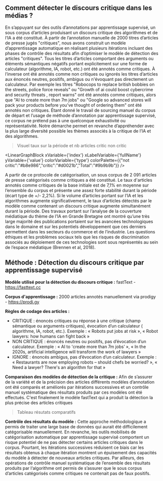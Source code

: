 
## Comment détecter le discours critique dans les médias ? 

En s’appuyant sur des outils d’annotations par apprentissage supervisé, un sous corpus d’articles produisant un discours critique des algorithmes et de l’IA a été constitué. À partir de l’annotation manuelle de 2000 titres d’articles de presse jugés "critiques", nous avons construit un modèle d’apprentissage automatique en réalisant plusieurs itérations incluant des phases de contrôle des résultats afin d’optimiser le modèle de détection des articles "critiques". Tous les titres d’articles comportant des arguments ou éléments sémantiques négatifs portant explicitement sur une forme de calculateur (algorithme, IA, robot, etc.) ont été annotés comme critiques. À l’inverse ont été annotés comme non critiques ou ignorés les titres d’articles aux énoncés neutres, positifs, ambigus ou n'évoquant pas directement un calculateur. Par exemple les titres "Robocops to replace british bobbies on the streets, police force reveals" ou "Growth of ai could boost cybercrime and security threats , report warns"  ont été annotés comme critiques, alors que "AI to create more than 7m jobs" ou "Google so advanced stores will pack your products before you’ve thought of ordering them" ont été annotés non critiques. Étant donné le travail de sourcing manuel du corpus de départ et l’usage de méthode d’annotation par apprentissage supervisé, ce corpus ne prétend pas à une quelconque exhaustivité ou représentativité. Notre démarche permet en revanche d’appréhender avec la plus large diversité possible les thèmes associés à la critique de l’IA et des algorithmes. 

>Visuel taux sur la période et nb articles critic non critic

<LinearGraphBlock 
  xVariable={'index'} 
  xLabelVariable={'fullName'} 
  yVariable={'value'} 
  colorVariable={'type'} 
  colorPalette={{"not critic":"#b8e986","critic":"#d0021b","Total":"#9b9b9b"}}
/>

A partir de ce protocole de catégorisation, un sous corpus de 2 091 articles de presse catégorisés comme critiques a été constitué. Le taux d'articles annotés comme critiques de la base initiale est de 7,1% en moyenne sur l’ensemble du corpus et présente une assez forte stabilité durant la période (écart type de +/- 2,2%). Si le volume d’articles portant sur l’IA et les algorithmes augmente significativement, le taux d’articles détectés par le modèle comme contenant un discours critique augmente simultanément durant la période. Des travaux portant sur l’analyse de la couverture médiatique du thème de l’IA en Grande Bretagne ont montré qu’une très large majorité des publications portaient sur les avancées technologiques dans le domaine et sur les potentiels développement que ces derniers permettent dans les secteurs du commerce et de l’industrie. Les questions éthiques et les problèmes sociaux tels que les risques de discrimination associés au déploiement de ces technologies sont sous représentés au sein de l’espace médiatique (Brennen et al, 2018). 

<div className="methodo-container">
  <h2 id="m-thode-d-tection-du-discours-critique-par-apprentissage-supervis-">Méthode : Détection du discours critique par apprentissage supervisé</h2>
  <p><strong>Modèle utilisé pour la détection du discours critique :</strong> fastText - <a href="https://fasttext.cc">https://fasttext.cc</a></p>
  <p><strong>Corpus d&#39;apprentissage :</strong> 2000 articles annotés manuellement via prodigy - <a href="https://prodi.gy">https://prodi.gy</a></p>
  <p><strong>Règles de codage des articles :</strong> </p>
  <ul>
  <li>CRITIQUE : énoncés critiques ou réponse à une critique  (champ sémantique ou arguments critiques), évocation d’un calculateur ( algorithme, IA, robot, etc.). Exemple : « Robots put jobs at risk », 
  « Robot lawyers: how humans can fight back »</li>
  <li>NON CRITIQUE : énoncés neutres ou positifs, pas d’évocation d’un calculateur. Exemple : « AI to &#39;create more than 7m jobs’ », 
  « In the 2020s, artificial intelligence will transform the work of lawyers »</li>
  <li>IGNORE : énoncés ambigus, pas d’évocation d’un calculateur. Exemple : « Restaurants are now employing robots – should chefs be worried? », « Need a lawyer? There&#39;s an algorithm for that »</li>
  </ul>
  <p><strong>Comparaison des modèles de détection de la critique :</strong> 
  Afin de s’assurer de la variété et de la précision des articles différents modèles d’annotation ont été comparés et améliorés par itérations successives et un contrôle manuel systématique des résultats produits par ces modèles ont été effectués. C&#39;est finalement le modèle fastText qui a produit la détection la plus précise des articles critiques</p>
  <blockquote>
  <p>Tableau résutats comparatifs</p>
  </blockquote>
  <p><strong>Contrôle des résultats du modèle :</strong> 
  Cette approche méthodologique a permis de traiter une large base de données qui aurait été difficilement catégorisable manuellement. En revanche, les outils mobilisés de catégorisation automatique par apprentissage supervisé comportent un risque potentiel de ne pas détecter certains articles critiques dans le corpus. Pourtant, les itérations successives réduisent ce biais car les résultats obtenus à chaque itération montrent un épuisement des capacités du modèle à détecter de nouveaux articles critiques. Par ailleurs, des opérations de contrôle manuel systématique de l’ensemble des résultats produits par l‘algorithme ont permis de s’assurer que le sous corpus d’articles catégorisés comme critiques ne contenait pas de faux positifs. </p>

</div>